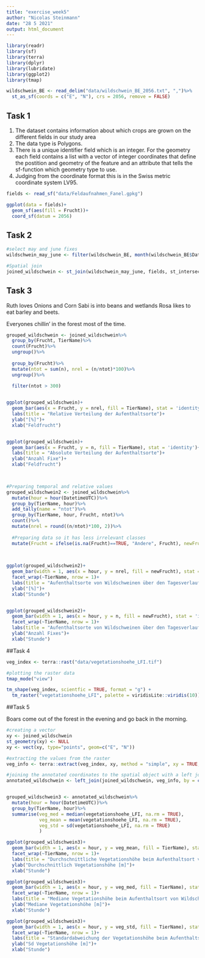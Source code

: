 ```yaml
---
title: "exercise_week5"
author: "Nicolas Steinmann"
date: "28 5 2021"
output: html_document
---
```


```r
library(readr)
library(sf)
library(terra)
library(dplyr)
library(lubridate)
library(ggplot2)
library(tmap)

wildschwein_BE <- read_delim("data/wildschwein_BE_2056.txt", ",")%>%
  st_as_sf(coords = c("E", "N"), crs = 2056, remove = FALSE)
```

## Task 1

1) The dataset contains information about which crops are grown on the different fields in our study area
2) The data type is Polygons.
3) There is a unique identifier field which is an integer. For the geometry each field contains a list with a vector of integer coordinates that define the postition and geometry of the feature and an attribute that tells the sf-function which geometry type to use.
4) Judging from the coordinate format this is in the Swiss metric coordinate system LV95.

```r
fields <- read_sf("data/Feldaufnahmen_Fanel.gpkg")

ggplot(data = fields)+
  geom_sf(aes(fill = Frucht))+
  coord_sf(datum = 2056)
```

## Task 2

```r
#select may and june fixes
wildschwein_may_june <- filter(wildschwein_BE, month(wildschwein_BE$DatetimeUTC) == 5 | month(wildschwein_BE$DatetimeUTC) == 6)

#Spatial join
joined_wildschwein <- st_join(wildschwein_may_june, fields, st_intersects)

```

## Task 3


Ruth loves Onions and Corn
Sabi is into beans and wetlands
Rosa likes to eat barley and beets.

Everyones chillin' in the forest most of the time.
```r

grouped_wildschwein <- joined_wildschwein%>%
  group_by(Frucht, TierName)%>%
  count(Frucht)%>%
  ungroup()%>%
  
  group_by(Frucht)%>%
  mutate(ntot = sum(n), nrel = (n/ntot)*100)%>%
  ungroup()%>%
  
  filter(ntot > 300)


ggplot(grouped_wildschwein)+
  geom_bar(aes(x = Frucht, y = nrel, fill = TierName), stat = 'identity')+
  labs(title = "Relative Verteilung der Aufenthaltsorte")+
  ylab("[%]")+
  xlab("Feldfrucht")


ggplot(grouped_wildschwein)+
  geom_bar(aes(x = Frucht, y = n, fill = TierName), stat = 'identity')+
  labs(title = "Absolute Verteilung der Aufenthaltsorte")+
  ylab("Anzahl Fixe")+
  xlab("Feldfrucht")
  


#Preparing temporal and relative values
grouped_wildschwein2 <- joined_wildschwein%>%
  mutate(hour = hour(DatetimeUTC))%>%
  group_by(TierName, hour)%>%
  add_tally(name = "ntot")%>%
  group_by(TierName, hour, Frucht, ntot)%>%
  count()%>%
  mutate(nrel = round((n/ntot)*100, 2))%>%
  
  #Preparing data so it has less irrelevant classes
  mutate(Frucht = ifelse(is.na(Frucht)==TRUE, "Andere", Frucht), newFrucht = ifelse(nrel >= 5, Frucht, "Andere"))
  
  

ggplot(grouped_wildschwein2)+
  geom_bar(width = 1, aes(x = hour, y = nrel, fill = newFrucht), stat = 'identity')+
  facet_wrap(~TierName, nrow = 1)+
  labs(title = "Aufenthaltsorte von Wildschweinen über den Tagesverlauf (Relativ)")+
  ylab("[%]")+
  xlab("Stunde")


ggplot(grouped_wildschwein2)+
  geom_bar(width = 1, aes(x = hour, y = n, fill = newFrucht), stat = 'identity')+
  facet_wrap(~TierName, nrow = 1)+
  labs(title = "Aufenthaltsorte von Wildschweinen über den Tagesverlauf (Absolute)")+
  ylab("Anzahl Fixes")+
  xlab("Stunde")


```
##Task 4

```r
veg_index <- terra::rast("data/vegetationshoehe_LFI.tif")

#plotting the raster data
tmap_mode("view")

tm_shape(veg_index, scientfic = TRUE, format = "g") +
  tm_raster("vegetationshoehe_LFI", palette = viridisLite::viridis(10))

```
##Task 5

Boars come out of the forest in the evening and go back in the morning.
```r
#creating a vector
xy <- joined_wildschwein
st_geometry(xy) <- NULL
xy <- vect(xy, type="points", geom=c("E", "N"))

#extracting the values from the raster
veg_info <- terra::extract(veg_index, xy, method = "simple", xy = TRUE, fun = NULL)

#joining the annotated coordinates to the spatial object with a left join
annotated_wildschwein <- left_join(joined_wildschwein, veg_info, by = c("E" = "x", "N" = "y"))


grouped_wildschwein3 <- annotated_wildschwein%>%
  mutate(hour = hour(DatetimeUTC))%>%
  group_by(TierName, hour)%>%
  summarise(veg_med = median(vegetationshoehe_LFI, na.rm = TRUE),
            veg_mean = mean(vegetationshoehe_LFI, na.rm = TRUE),
            veg_std = sd(vegetationshoehe_LFI, na.rm = TRUE)
            )

ggplot(grouped_wildschwein3)+
  geom_bar(width = 1, aes(x = hour, y = veg_mean, fill = TierName), stat = 'identity')+
  facet_wrap(~TierName, nrow = 1)+
  labs(title = "Durchschnittliche Vegetationshöhe beim Aufenthaltsort von Wildschweinen")+
  ylab("Durchschnittlich Vegetationshöhe [m]")+
  xlab("Stunde")

ggplot(grouped_wildschwein3)+
  geom_bar(width = 1, aes(x = hour, y = veg_med, fill = TierName), stat = 'identity')+
  facet_wrap(~TierName, nrow = 1)+
  labs(title = "Mediane Vegetationshöhe beim Aufenthaltsort von Wildschweinen")+
  ylab("Mediane Vegetationshöhe [m]")+
  xlab("Stunde")

ggplot(grouped_wildschwein3)+
  geom_bar(width = 1, aes(x = hour, y = veg_std, fill = TierName), stat = 'identity')+
  facet_wrap(~TierName, nrow = 1)+
  labs(title = "Standardabweichung der Vegetationshöhe beim Aufenthaltsort von Wildschweinen")+
  ylab("Sd Vegetationshöhe [m]")+
  xlab("Stunde")


```